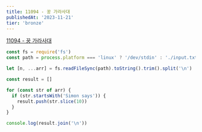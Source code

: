 ```yaml
---
title: 11094 - 꿍 가라사대
publishedAt: '2023-11-21'
tier: 'bronze'
---
```


<Callout emoji='✔️'>[11094 - 꿍 가라사대](https://www.acmicpc.net/problem/11094)</Callout>

```js title="Javascript"
const fs = require('fs')
const path = process.platform === 'linux' ? '/dev/stdin' : './input.txt'

let [n, ...arr] = fs.readFileSync(path).toString().trim().split('\n')

const result = []

for (const str of arr) {
  if (str.startsWith('Simon says')) {
    result.push(str.slice(10))
  }
}

console.log(result.join('\n'))
```
